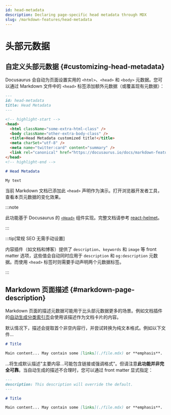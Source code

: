 ```yaml
---
id: head-metadata
description: Declaring page-specific head metadata through MDX
slug: /markdown-features/head-metadata
---
```


# 头部元数据

## 自定义头部元数据 {#customizing-head-metadata}

Docusaurus 会自动为页面设置实用的 `<html>`、`<head>` 和 `<body>` 元数据。您可以通过 Markdown 文件中的 `<head>` 标签添加额外元数据（或覆盖现有元数据）：

```md title="markdown-features-head-metadata.mdx"
---
id: head-metadata
title: Head Metadata
---

<!-- highlight-start -->
<head>
  <html className="some-extra-html-class" />
  <body className="other-extra-body-class" />
  <title>Head Metadata customized title!</title>
  <meta charSet="utf-8" />
  <meta name="twitter:card" content="summary" />
  <link rel="canonical" href="https://docusaurus.io/docs/markdown-features/head-metadata" />
</head>
<!-- highlight-end -->

# Head Metadata

My text
```

<head>
  <html className="some-extra-html-class" />
  <body className="other-extra-body-class" />
  <title>Head Metadata customized title!</title>
  <meta charSet="utf-8" />
  <meta name="twitter:card" content="summary" />
  <link rel="canonical" href="https://docusaurus.io/docs/markdown-features/head-metadata" />
</head>

当前 Markdown 文档已添加此 `<head>` 声明作为演示。打开浏览器开发者工具，查看本页元数据的变化效果。

:::note

此功能基于 Docusaurus 的 [`<Head>`](./../../docusaurus-core.mdx#head) 组件实现。完整文档请参考 [react-helmet](https://github.com/nfl/react-helmet)。

:::

:::tip[常规 SEO 无需手动设置]

内容插件（如文档和博客）提供了 `description`、`keywords` 和 `image` 等 front matter 选项，这些值会自动同时应用于 `description` 和 `og:description` 元数据。而使用 `<head>` 标签时则需要手动声明两个元数据标签。

:::

## Markdown 页面描述 {#markdown-page-description}

Markdown 页面的描述元数据可能用于比头部元数据更多的场景。例如文档插件的[自动生成分类索引页](../docs/sidebar/items.mdx#generated-index-page)会使用该描述作为文档卡片的内容。

默认情况下，描述会提取首个非空内容行，并尝试转换为纯文本格式。例如以下文件...

```md
# Title

Main content... May contain some [links](./file.mdx) or **emphasis**.
```

...将生成默认描述"主要内容...可能包含链接或强调格式"。但请注意**此功能并非完全可靠**。当自动生成的描述不合理时，您可以通过 front matter 显式指定：

```md
---
description: This description will override the default.
---

# Title

Main content... May contain some [links](./file.mdx) or **emphasis**.
```